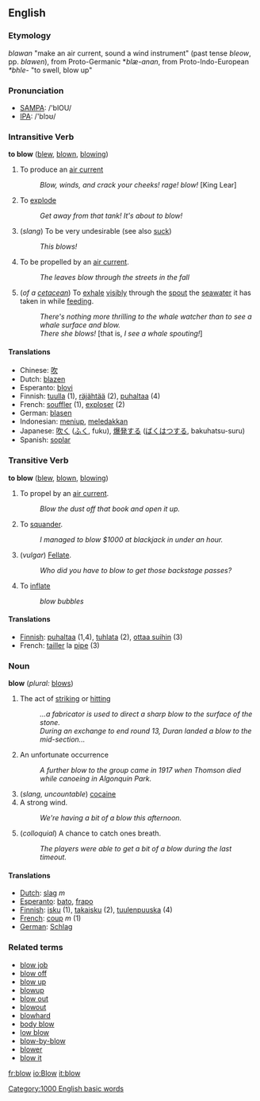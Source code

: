 ==English==
===Etymology===
{{OE.}} ''blawan'' "make an air current, sound a wind instrument" (past tense ''bleow'', pp. ''blawen''), from Proto-Germanic *''blæ-anan'', from Proto-Indo-European ''*bhle-'' "to swell, blow up"

=== Pronunciation ===
*[[w:SAMPA|SAMPA]]: /'blOU/
*[[w:IPA|IPA]]: /'blɔʊ/

=== Intransitive Verb ===
'''to blow''' ([[blew]], [[blown]], [[blowing]])

# To produce an [[air current]]
#: ''Blow, winds, and crack your cheeks! rage! blow!'' [King Lear]
# To [[explode]]
#: ''Get away from that tank!  It's about to blow!''
# (''slang'') To be very undesirable (see also [[suck]])
#: ''This blows!''
# To be propelled by an [[air current]].
#: ''The leaves blow through the streets in the fall''
# (''of a [[cetacean]]'') To [[exhale]] [[visibly]] through the [[spout]] the [[seawater]] it has taken in while [[feeding]].
#: ''There's nothing more thrilling to the whale watcher than to see a whale surface and blow.''
#: ''There she blows!'' [that is, ''I see a whale spouting!'']

==== Translations ====
*Chinese: [[吹]]
*Dutch: [[blazen]]
*Esperanto: [[blovi]]
*Finnish: [[tuulla]] (1), [[räjähtää]] (2), [[puhaltaa]] (4)
*French: [[souffler]] (1), [[exploser]] (2)
*German: [[blasen]]
*Indonesian: [[tiup|meniup]], [[ledak|meledakkan]]
*Japanese: [[吹く]] ([[ふく]], fuku), [[爆発]]する ([[ばくはつ]]する, bakuhatsu-suru)
*Spanish: [[soplar]]

=== Transitive Verb ===
'''to blow''' ([[blew]], [[blown]], [[blowing]])
# To propel by an [[air current]].
#: ''Blow the dust off that book and open it up.''
# To [[squander]].
#: ''I managed to blow $1000 at blackjack in under an hour.''
# (''vulgar'') [[Fellate]].
#: ''Who did you have to blow to get those backstage passes?''
# To [[inflate]]
#: ''blow bubbles''

==== Translations ====
*[[Finnish]]: [[puhaltaa]] (1,4), [[tuhlata]] (2), [[ottaa suihin]] (3)
*French: [[tailler]] la [[pipe]] (3)

=== Noun ===
'''blow'''  (''plural:'' [[blows]])
# The act of [[strike|striking]] or [[hit]]ting
#: ''...a fabricator is used to direct a sharp blow to the surface of the stone.''
#: ''During an exchange to end round 13, Duran landed a blow to the mid-section...''
# An unfortunate occurrence
#: ''A further blow to the group came in 1917 when Thomson died while canoeing in Algonquin Park.''
# (''slang, uncountable'') [[cocaine]]
# A strong wind.
#: ''We're having a bit of a blow this afternoon.''
# (''colloquial'') A chance to catch ones breath.
#: ''The players were able to get a bit of a blow during the last timeout.''

==== Translations ====
*[[Dutch]]: [[slag]] ''m''
*[[Esperanto]]: [[bato]], [[frapo]]
*[[Finnish]]: [[isku]] (1), [[takaisku]] (2), [[tuulenpuuska]] (4)
*[[French]]: [[coup]] ''m'' (1)
*[[German]]: [[Schlag]]

=== Related terms ===

*[[blow job]]
*[[blow off]]
*[[blow up]]
*[[blowup]]
*[[blow out]]
*[[blowout]]
*[[blowhard]]
*[[body blow]]
*[[low blow]]
*[[blow-by-blow]]
*[[blower]]
*[[blow it]]

[[Category:1000 English basic words]]

[[fr:blow]]
[[io:Blow]]
[[it:blow]]